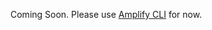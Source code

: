 Coming Soon. Please use [Amplify CLI](/lib/datastore/getting-started#code-generation-amplify-cli) for now.

